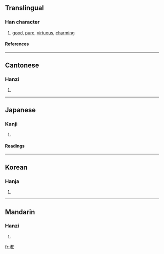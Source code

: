 ==Translingual==
===Han character===
{{Han char|rn=85|rad=水|as=08|sn=11|four=3714<sub>0</sub>|canj=水卜火水 (EYFE)}}
# [[good]], [[pure]], [[virtuous]], [[charming]]
====References====
{{Han ref|kx=0629.220|dkj=17634|dj=1031.140|hdz=31647.050|uh=6DD1|ud=28113|bh=B251|bd=45649}}

----
==Cantonese==
===Hanzi===
{{yue-hanzi|jyut=|y=suk1}}
# {{defn|Cantonese}}

----
==Japanese==
===Kanji===
{{ja-kanji|grade=c|rs=水08}}
# {{defn|Japanese}} 
====Readings====
{{ja-readings|on=[[しゅく]] (shuku)|kun=[[よい]] (yoi)}}

----
==Korean==
===Hanja===
{{ko-hanja|hangeul=[[숙]]|eumhun=|rv=suk|mr=suk|y=swuk}}
# {{defn|Korean}}

----
==Mandarin==
===Hanzi===
{{cmn-hanzi|pin=[[shú]] (shu2)|wg=shu<sup>2</sup>}}
# {{defn|Mandarin}}

[[fr:淑]]
